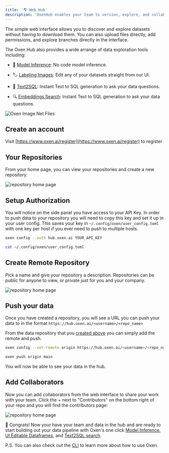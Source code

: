 ```yaml
---
title: '🌎 Web Hub'
description: 'OxenHub enables your team to version, explore, and collaborate on your datasets.'
---
```


The simple web interface allows you to discover and explore datasets without having to download them. You can also upload files directly, add permissions, and explore branches directly in the interface.

The Oxen Hub also provides a wide arrange of data exploration tools including:

* 🚀 [Model Inference](/features/models): No code model inference.

* 🏷️ [Labeling Images](/features/labeling_data): Edit any of your datasets straight from our UI.

* 📝 [Text2SQL](/features/text2sql): Instant Text to SQL generation to ask your data questions.

* 🔍 [Embeddings Search](/features/embeddings): Instant Text to SQL generation to ask your data questions.


![Oxen Image Net Files](/images/ImageNet-Oxen-DataFrame.png)

## Create an account

Visit [https://www.oxen.ai/register](https://www.oxen.ai/register) to register

## Your Repositories

From your home page, you can view your repositories and create a new repository.

![repository home page](/images/mathias_account.png)

## Setup Authorization

You will notice on the side panel you have access to your API Key. In order to push data to your repository you will need to copy this key and set it up in your user config. This saves your key in `~/.config/oxen/user_config.toml` with one key per host if you ever need to push to multiple hosts.

```bash
oxen config --auth hub.oxen.ai YOUR_API_KEY
```

```bash
cat ~/.config/oxen/user_config.toml
```

## Create Remote Repository

Pick a name and give your repository a description. Repositories can be public for anyone to view, or private just for you and your company.

![repository home page](/images/new_repo.png)

## Push your data

Once you have created a repository, you will see a URL you can push your data to in the format `https://hub.oxen.ai/<username>/<repo_name>`

From the data repository that you [created above](https://github.com/Oxen-AI/oxen-release#create-repository) you can simply add the remote and push.

```bash
oxen config --set-remote origin https://hub.oxen.ai/<username>/<repo_name>
```

```bash
oxen push origin main
```

You will now be able to see your data in the hub.

## Add Collaborators

Now you can add collaborators from the web interface to share your work with your team. Click the + next to "Contributors" on the bottom right of your repo and you will find the contributors page:

![repository home page](/images/collaborate_page.png)

🎉 Congrats! Now your have your team and data in the hub and are ready to start
building out your data pipeline with Oxen's one click [Model
Inference](/features/models), [UI Editable Dataframes](/features/data_frames),
and [Text2SQL search](/features/text2sql).

P.S. You can also check out the [CLI](/getting-started/cli) to learn more about how to use Oxen.
